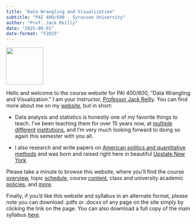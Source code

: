 ```yaml
---
title: "Data Wrangling and Visualization"
subtitle: "PAI 400/600 - Syracuse University"
author: "Prof. Jack Reilly"
date: "2025-09-01"
date-format: "F2025"
---
```

::: {style="text-align:left;"}
![](images/jlr_headshot_syr.jpg){width=100px}
:::

Hello and welcome to the course website for PAI 400/600, "Data Wrangling and Visualization." I am your instructor, [Professor Jack Reilly](https://www.maxwell.syr.edu/directory/jack-reilly).  You can find more about me on my [website](https://jacklreilly.github.io), but in short: 

- Data analysis and statistics is honestly one of my favorite things to teach. I've been teaching them for over 15 years now, at [multiple](https://www.ucdavis.edu) [different](https://www.ncf.edu) [institutions](https://www.syracuse.edu/), and I'm very much looking forward to doing so again this semester with you all.  

- I also research and write papers on [American politics and quantitative methods](https://jacklreilly.github.io/research) and was born and raised right here in beautiful [Upstate New York](https://discoverupstateny.com).

Please take a minute to browse this website, where you'll find the course [overview](overview.qmd), topic [schedule](schedule.qmd), course [content](assignments/index.qmd), class and university academic [policies](policies.qmd), and [more](ai.qmd).

Finally, if you'd like this website and syllabus in an alternate format, please note you can download .pdfs or .docxs of any page on the site simply by clicking the link on the page.  You can also download a full copy of the main syllabus [here](syllabus.qmd).
